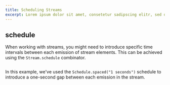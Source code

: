 ```yaml
---
title: Scheduling Streams
excerpt: Lorem ipsum dolor sit amet, consetetur sadipscing elitr, sed diam nonumy eirmod tempor invidunt ut labore.
---
```


## schedule

When working with streams, you might need to introduce specific time intervals between each emission of stream elements. This can be achieved using the `Stream.schedule` combinator.

```ts file=<rootDir>/src/streaming/stream/scheduling/schedule.ts

```

In this example, we've used the `Schedule.spaced("1 seconds")` schedule to introduce a one-second gap between each emission in the stream.
